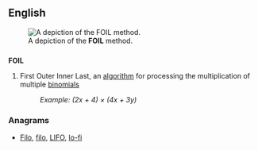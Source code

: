 {{also|foil}}
==English==
{{wikipedia|FOIL method}}
[[File:MonkeyFaceFOILRule.JPG|thumb|A depiction of the '''FOIL''' method.]]

==={{acronym}}===
'''FOIL'''

# First Outer Inner Last, an [[algorithm]] for processing the multiplication of multiple [[binomial]]s
#:''Example:  (2x + 4) &times; (4x + 3y)''

===Anagrams===
* [[Filo#English|Filo]], [[filo#English|filo]], [[LIFO#English|LIFO]], [[lo-fi#English|lo-fi]]
